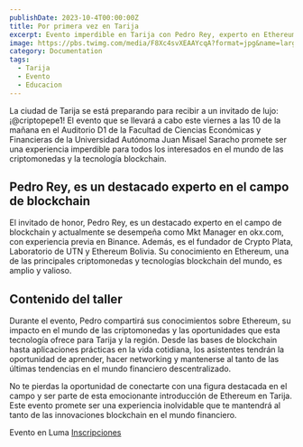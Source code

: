 ```yaml
---
publishDate: 2023-10-4T00:00:00Z
title: Por primera vez en Tarija
excerpt: Evento imperdible en Tarija con Pedro Rey, experto en Ethereum y blockchain. ¡No te lo pierdas!
image: https://pbs.twimg.com/media/F8Xc4svXEAAYcqA?format=jpg&name=large
category: Documentation
tags:
  - Tarija
  - Evento
  - Educacion
---
```



La ciudad de Tarija se está preparando para recibir a un invitado de lujo: ¡@criptopepe1! El evento que se llevará a cabo este viernes a las 10 de la mañana en el Auditorio D1 de la Facultad de Ciencias Económicas y Financieras de la Universidad Autónoma Juan Misael Saracho promete ser una experiencia imperdible para todos los interesados en el mundo de las criptomonedas y la tecnología blockchain.

##  Pedro Rey, es un destacado experto en el campo de blockchain

El invitado de honor, Pedro Rey, es un destacado experto en el campo de blockchain y actualmente se desempeña como Mkt Manager en okx.com, con experiencia previa en Binance. Además, es el fundador de Crypto Plata, Laboratorio de UTN y Ethereum Bolivia. Su conocimiento en Ethereum, una de las principales criptomonedas y tecnologías blockchain del mundo, es amplio y valioso.

## Contenido del taller

Durante el evento, Pedro compartirá sus conocimientos sobre Ethereum, su impacto en el mundo de las criptomonedas y las oportunidades que esta tecnología ofrece para Tarija y la región. Desde las bases de blockchain hasta aplicaciones prácticas en la vida cotidiana, los asistentes tendrán la oportunidad de aprender, hacer networking y mantenerse al tanto de las últimas tendencias en el mundo financiero descentralizado.

No te pierdas la oportunidad de conectarte con una figura destacada en el campo y ser parte de esta emocionante introducción de Ethereum en Tarija. Este evento promete ser una experiencia inolvidable que te mantendrá al tanto de las innovaciones blockchain en el mundo financiero.

Evento en Luma [Inscripciones](https://lu.ma/lx4yapbi)

<Tweet id="https://twitter.com/astrodotbuild/status/1712602332540658098" />
